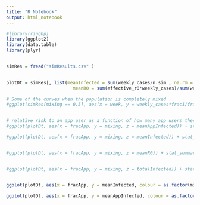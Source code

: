 ```yaml
---
title: "R Notebook"
output: html_notebook
---
```




```r
#library(ringbp)
library(ggplot2)
library(data.table)
library(plyr)


simRes = fread("simResults.csv" )

  
plotDt = simRes[, list(meanInfected = sum(weekly_cases/n.sim , na.rm = TRUE), meanAppInfected = sum(frac1*weekly_cases/fracApp/n.sim , na.rm = TRUE),
                         meanR0 = sum(effective_r0*weekly_cases)/sum(weekly_cases)), by=list(fracApp, mixing)]

# Some of the curves when the population is completely mixed
#ggplot(simRes[mixing == 0.5], aes(x = week, y = weekly_cases*frac1/fracApp, colour = as.factor(fracApp), style = mixing, group = paste(fracApp, mixing, sim))) + geom_line(alpha = 0.22,  show.legend = TRUE)


# relative risk to an app user as a function of how many app users there are and how mixed they are with non app users
#ggplot(plotDt, aes(x = fracApp, y = mixing, z = meanAppInfected)) + stat_summary_2d(bins = c(10,5))

#ggplot(plotDt, aes(x = fracApp, y = mixing, z = meanInfected)) + stat_summary_2d(bins = c(10,5))


#ggplot(plotDt, aes(x = fracApp, y = mixing, z = meanR0)) + stat_summary_2d(bins = c(10,5))


#ggplot(plotDt, aes(x = fracApp, y = mixing, z = totalInfected)) + stat_summary_2d(bins = c(10,5))


ggplot(plotDt, aes(x = fracApp, y = meanInfected, colour = as.factor(mixing), group = as.factor(mixing))) + geom_line()

ggplot(plotDt, aes(x = fracApp, y = meanAppInfected, colour = as.factor(mixing), group = as.factor(mixing))) + geom_line()
```


